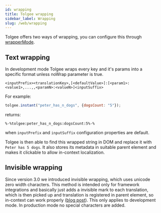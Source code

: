```yaml
---
id: wrapping
title: Tolgee wrapping
sidebar_label: Wrapping
slug: /web/wrapping
---
```


Tolgee offers two ways of wrapping, you can configure this through [wrapperMode](/docs/web/configuration#wrappermode).

## Text wrapping

In development mode Tolgee wraps every key and it's params into a specific format unless noWrap parameter is true.
```
<inputPrefix><translationKey>,[<defaultValue>]:[<param1>:<value1>,...,,<paramN>:<valueN>]<inputSuffix>
```

For example:
```javascript
tolgee.instant("peter_has_n_dogs", {dogsCount: "5"});
```
returns:
```
%-%tolgee:peter_has_n_dogs:dogsCount:5%-%
```
when `inputPrefix` and `inputSuffix` configuration properties are default.

Tolgee is then able to find this wrapped string in DOM and replace it with `Peter has 5 dogs`. It also stores
its metadata in suitable parent element and makes it clickable to allow in-context localization.

## Invisible wrapping

Since version 3.0 we introduced invisible wrapping, which uses unicode zero width characters. This method is intended only for framework integrations and basically just adds a invisible mark to each translation, which is then picked up and translation is registered in parent element, so in-context can work properly ([blog post](/blog/2021/12/17/invisible-characters-for-better-localization)). This only applies to development mode. In production mode no special characters are added.
